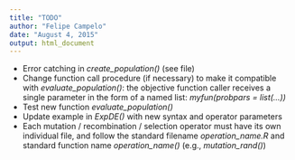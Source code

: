 ```yaml
---
title: "TODO"
author: "Felipe Campelo"
date: "August 4, 2015"
output: html_document
---
```


- Error catching in *create_population()* (see file)
- Change function call procedure (if necessary) to make it compatible with 
    *evaluate_population()*: the objective function caller receives a single 
    parameter in the form of a named list: _myfun(probpars = list(...))_
- Test new function *evaluate_population()*
- Update example in _ExpDE()_ with new syntax and operator parameters
- Each mutation / recombination / selection operator must have its own 
  individual file, and follow the standard filename *operation_name.R* and
  standard function name *operation_name()* (e.g., *mutation_rand()*)